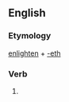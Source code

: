 ==English==

===Etymology===
[[enlighten]] + [[-eth]]

===Verb===
{{infl|en|verb form}}

# {{archaic third-person singular of|enlighten}}